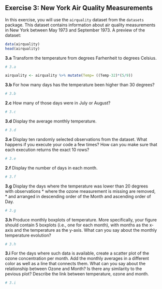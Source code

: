 ## Exercise 3: New York Air Quality Measurements

In this exercise, you will use the `airquality` dataset from the `datasets` package. 
This dataset contains information about air quality measurements in New York between May 1973 and September 1973. A preview of the dataset:

```r

data(airquality)
head(airquality)

```

__3.a__ Transform the temperature from degrees Farhenheit to degrees Celsius.

```r
# 3.a

airquality <- airquality %>% mutate(Temp= ((Temp-32)*(5/9))

```

__3.b__ For how many days has the temperature been higher than 30 degrees?

```r
# 3.b


```

__2.c__ How many of those days were in July or August?

```r
# 3.c 
```


__3.d__ Display the average monthly temperature.

```r
# 3.d
```


__3.e__ Display ten randomly selected observations from the dataset. What happens if you execute your code a few times? How can you make sure that each execution returns the exact 10 rows?

```r
# 3.e
```

__2.f__ Display the number of days in each month.

```r
# 3.f
```

__3.g__ Display the days where the temperature was lower than 20 degrees with observations
* where the ozone measurement is missing are removed,
* and arranged in descending order of the Month and ascending order of Day.

```r
# 3.g
```


__3.h__ Produce monthly boxplots of temperature. More specifically, your figure 
should contain 5 boxplots (i.e., one for each month), with months as the x-axis 
and the temperature as the y-axis. What can you say about the monthly temperature evolution?

```r
# 3.h
```

__3.i__ For the days where such data is available, create a scatter plot of the ozone concentration per month. Add the monthly averages in a different color as well as a line that connects them. 
What can you say about the relationship between Ozone and Month? Is there any similarity to the pevious plot? Describe the link between temperature, ozone and month.

```r
# 3.i
```
